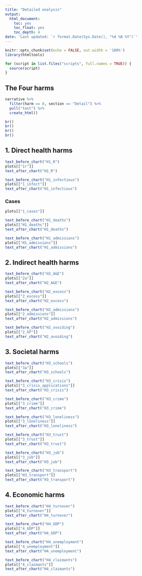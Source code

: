 ---
title: "Detailed analysis"
output:
  html_document:
    toc: yes
    toc_float: yes
    toc_depth: 4
date: 'Last updated: `r format.Date(Sys.Date(), "%d %B %Y")`'
---


```{r setup, include=FALSE}
knitr::opts_chunk$set(echo = FALSE, out.width = '100%')
library(htmltools)

for (script in list.files("scripts", full.names = TRUE)) {
  source(script)
}
```

## The Four harms

```{r}
narrative %>% 
  filter(harm == 0, section == "Detail") %>% 
  pull("text") %>%
  create_html()

br()
br()
br()
br()

```

## 1. Direct health harms

```{r}
text_before_chart("H1_R")
plots[["1r"]]
text_after_chart("H1_R")

```

```{r}
text_before_chart("H1_infectious")
plots[["1_infect"]]
text_after_chart("H1_infectious")

```


### Cases

```{r}
plots[["1_cases"]]
```

```{r}
text_before_chart("H1_deaths")
plots[["H1_deaths"]]
text_after_chart("H1_deaths")
```

```{r}
text_before_chart("H1_admissions")
plots[["H1_admissions"]]
text_after_chart("H1_admissions")
```

## 2. Indirect health harms

```{r}
text_before_chart("H2_A&E")
plots[["2a"]]
text_after_chart("H2_A&E")
```

```{r}
text_before_chart("H2_excess")
plots[["2_excess"]]
text_after_chart("H2_excess")
```

```{r}
text_before_chart("H2_admissions")
plots[["2_admissions"]]
text_after_chart("H2_admissions")
```

```{r}
text_before_chart("H2_avoiding")
plots[["2_GP"]]
text_after_chart("H2_avoiding")
```

## 3. Societal harms

```{r}
text_before_chart("H3_schools")
plots[["3a"]]
text_after_chart("H3_schools")
```

```{r}
text_before_chart("H3_crisis")
plots[["3_crisis_applications"]]
text_after_chart("H3_crisis")
```

```{r}
text_before_chart("H3_crime")
plots[["3_crime"]]
text_after_chart("H3_crime")
```

```{r}
text_before_chart("H3_loneliness")
plots[["3_loneliness"]]
text_after_chart("H3_loneliness")
```

```{r}
text_before_chart("H3_trust")
plots[["3_trust"]]
text_after_chart("H3_trust")
```

```{r}
text_before_chart("H3_job")
plots[["3_job"]]
text_after_chart("H3_job")
```

```{r}
text_before_chart("H3_transport")
plots[["H3_transport"]]
text_after_chart("H3_transport")
```

## 4. Economic harms

```{r}
text_before_chart("H4_turnover")
plots[["4_turnover"]]
text_after_chart("H4_turnover")
```

```{r}
text_before_chart("H4_GDP")
plots[["4_GDP"]]
text_after_chart("H4_GDP")
```

```{r}
text_before_chart("H4_unemployment")
plots[["4_unemployment"]]
text_after_chart("H4_unemployment")
```

```{r}
text_before_chart("H4_claimants")
plots[["4_claimants"]]
text_after_chart("H4_claimants")
```